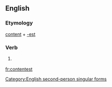 ==English==

===Etymology===
[[content]] + [[-est]]

===Verb===
{{infl|en|verb form}}

# {{archaic}} {{form of|Second-person singular simple present form|content}}

[[Category:English second-person singular forms]]

[[fr:contentest]]